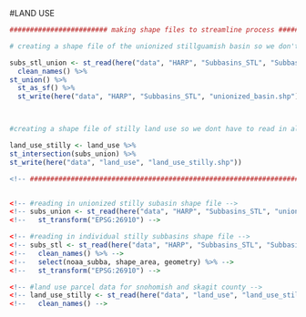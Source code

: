  #LAND USE 
```r
######################## making shape files to streamline process ##################### 

# creating a shape file of the unionized stillguamish basin so we don't have to redo this operation every time

subs_stl_union <- st_read(here("data", "HARP", "Subbasins_STL", "Subbasins_STL_20220928.shp")) %>%
  clean_names() %>%
st_union() %>%
  st_as_sf() %>%
  st_write(here("data", "HARP", "Subbasins_STL", "unionized_basin.shp"))



#creating a shape file of stilly land use so we dont have to read in all the stillaguamish and skagit data and then transform and filter it each time -->

land_use_stilly <- land_use %>%
st_intersection(subs_union) %>%
st_write(here("data", "land_use", "land_use_stilly.shp"))

<!-- ##################################################################################################### -->


<!-- #reading in unionized stilly subasin shape file -->
<!-- subs_union <- st_read(here("data", "HARP", "Subbasins_STL", "unionized_basin.shp")) %>% -->
<!--   st_transform("EPSG:26910") -->

<!-- #reading in individual stilly subbasins shape file -->
<!-- subs_stl <- st_read(here("data", "HARP", "Subbasins_STL", "Subbasins_STL_20220928.shp")) %>% -->
<!--   clean_names() %>% -->
<!--   select(noaa_subba, shape_area, geometry) %>% -->
<!--   st_transform("EPSG:26910") -->

<!-- #land use parcel data for snohomish and skagit county -->
<!-- land_use_stilly <- st_read(here("data", "land_use", "land_use_stilly.shp")) %>% -->
<!--   clean_names() -->


 ```


<!-- #NEW PARCELS LAYER BY SUBBASIN -->
<!-- ```{r} -->
<!-- #creating a new df with parcels by subbasin -->

<!-- #splitting parcels if they intersect w/ multiple subs -->
<!-- land_use_subs <- st_intersection(land_use_stilly, subs_stl) %>% -->
<!-- #joining attributes of noaa subbasin to parcel data -->
<!--  st_join(subs_stl, largest = TRUE) %>% -->
<!--   select(master_cat, sub_cat, noaa_subba = noaa_subba.x, subba_area = shape_area.x) %>% -->
<!--   mutate(parcel_area = st_area(.)) -->


<!-- summary <- land_use_subs %>% -->
<!--   group_by(noaa_subba, master_cat) %>% -->
<!--   summarise(perc_land_use = sum(parcel_area)/subba_area*100) -->
<!-- ``` -->







<!-- #MAPPING LAND USE -->

<!-- ```{r} -->
<!-- ggplot() + -->
<!--   geom_sf(data = land_use_subs, aes(fill = master_cat))  -->

<!-- ``` -->





<!-- ```{r} -->
<!-- ggplot(flow_stl, aes( x= fpw)) + -->
<!--   geom_histogram() -->
<!-- ``` -->
